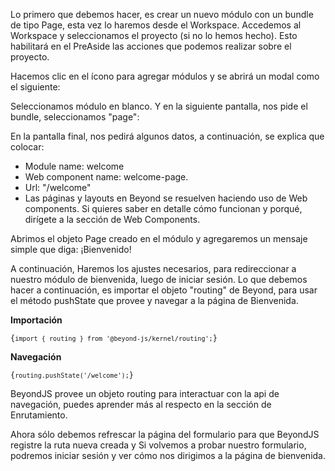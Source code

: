 
<DocHeader pretitle="Tutorial" title="Routing" />

Lo primero que debemos hacer, es crear un nuevo módulo con un bundle de tipo Page, esta vez lo haremos desde el Workspace. Accedemos al Workspace y seleccionamos el proyecto (si no lo hemos hecho). Esto habilitará en el PreAside las acciones que podemos realizar sobre el proyecto.

Hacemos clic en el ícono para agregar módulos y se abrirá un modal como el siguiente:

Seleccionamos módulo en blanco. Y en la siguiente pantalla, nos pide el bundle, seleccionamos "page":

En la pantalla final, nos pedirá algunos datos, a continuación, se explica que colocar:

-   Module name: welcome
-   Web component name: welcome-page.
-   Url: "/welcome"
-   Las páginas y layouts en Beyond se resuelven haciendo uso de Web components. Si quieres saber en detalle cómo funcionan y porqué, dirígete a la sección de Web Components.

Abrimos el objeto Page creado en el módulo y agregaremos un mensaje simple que diga: ¡Bienvenido!

A continuación, Haremos los ajustes necesarios, para redireccionar a nuestro módulo de bienvenida, luego de iniciar sesión. Lo que debemos hacer a continuación, es importar el objeto "routing" de Beyond, para usar el método pushState que provee y navegar a la página de Bienvenida.

**Importación**

<Code>{`import { routing } from '@beyond-js/kernel/routing';`}</Code>

**Navegación**

<Code>{`routing.pushState('/welcome');`}</Code>

<div className="block__note">
	BeyondJS provee un objeto routing para interactuar con la api de navegación, puedes aprender más al respecto en la sección de <Link to="/docs/routing">Enrutamiento.</Link>
</div>

Ahora sólo debemos refrescar la página del formulario para que BeyondJS registre la ruta nueva creada y Si volvemos a probar nuestro formulario, podremos iniciar sesión y ver cómo nos dirigimos a la página de bienvenida.
